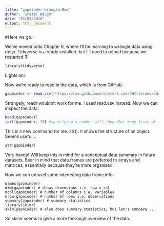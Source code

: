```yaml
---
title: "gapminder-wrangle.Rmd"
author: "Gretel Waugh"
date: "30/03/2020"
output: html_document
---
```

#Here we go...

We've moved onto Chapter 6, where I'll be learning to wrangle data using dplyr. Tidyverse is already installed, but I'll need to reload because we restarted R:

```r

library(tidyverse)
```

Lights on!

Now we're ready to read in the data, which is from GitHub. 

```r
gapminder <- read.csv("https://raw.githubusercontent.com/OHI-Science/data-science-training/master/data/gapminder.csv")
```

Strangely, readr wouldn't work for me. I used read.csv instead.
Now we can inspect the data:

```r
head(gapminder)
tail(gapminder, 10) #specifying a number will show that many lines of the data
```

This is a new command for me: str(). It shows the structure of an object. Seems useful...

```r
str(gapminder)
```

Very handy! Will keep this in mind for a conceptual data summary in future datasets.
Bear in mind that data.frames are preferred to arrays and matrices, essentially because they're more organised. 

Now we can unravel some interesting data frame info:

```summary
names(gapminder)
dim(gapminder) # shows dimensions i.e. row x col
ncol(gapminder) # number of columns i.e. variables
nrow(gapminder) # number of rows i.e. observations
summary(gapminder) # summary statistics
library(skimr)
skim(gapminder) # also does summary statistics, but let's compare...
```

So skimr seems to give a more thorough overview of the data. 

    
